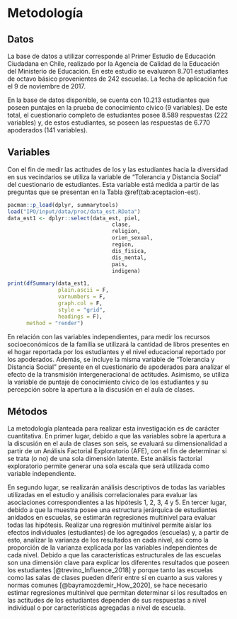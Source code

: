 # Metodología

## Datos

La base de datos a utilizar corresponde al Primer Estudio de Educación Ciudadana en Chile, realizado por la Agencia de Calidad de la Educación del Ministerio de Educación. En este estudio se evaluaron 8.701 estudiantes de octavo básico provenientes de 242 escuelas. La fecha de aplicación fue el 9 de noviembre de 2017.

En la base de datos disponible, se cuenta con 10.213 estudiantes que poseen puntajes en la prueba de conocimiento cívico (9 variables). De este total, el cuestionario completo de estudiantes posee 8.589 respuestas (222 variables) y, de estos estudiantes, se poseen las respuestas de 6.770 apoderados (141 variables).

## Variables

Con el fin de medir las actitudes de los y las estudiantes hacia la diversidad en sus vecindarios se utiliza la variable de “Tolerancia y Distancia Social” del cuestionario de estudiantes. Esta variable está medida a partir de las preguntas que se presentan en la Tabla \@ref(tab:aceptacion-est).

```r
pacman::p_load(dplyr, summarytools)
load("IPO/input/data/proc/data_est.RData")
data_est1 <- dplyr::select(data_est, piel,
                                 clase,
                                 religion,
                                 orien_sexual,
                                 region,
                                 dis_fisica,
                                 dis_mental,
                                 pais,
                                 indigena)

print(dfSummary(data_est1,
                plain.ascii = F,
                varnumbers = F, 
                graph.col = F, 
                style = "grid",
                headings = F),
      method = "render")
```


En relación con las variables independientes, para medir los recursos socioeconómicos de la familia se utilizará la cantidad de libros presentes en el hogar reportada por los estudiantes y el nivel educacional reportado por los apoderados. Además, se incluye la misma variable de “Tolerancia y Distancia Social” presente en el cuestionario de apoderados para analizar el efecto de la transmisión intergeneracional de actitudes. Asimismo, se utiliza la variable de puntaje de conocimiento cívico de los estudiantes y su percepción sobre la apertura a la discusión en el aula de clases.

## Métodos

La metodología planteada para realizar esta investigación es de carácter cuantitativa. En primer lugar, debido a que las variables sobre la apertura a la discusión en el aula de clases son seis, se evaluará su dimensionalidad a partir de un Análisis Factorial Exploratorio (AFE), con el fin de determinar si se trata (o no) de una sola dimensión latente. Este análisis factorial exploratorio permite generar una sola escala que será utilizada como variable independiente.

En segundo lugar, se realizarán análisis descriptivos de todas las variables utilizadas en el estudio y análisis correlacionales para evaluar las asociaciones correspondientes a las hipótesis 1, 2, 3, 4 y 5. En tercer lugar, debido a que la muestra posee una estructura jerárquica de estudiantes anidados en escuelas, se estimarán regresiones multinivel para evaluar todas las hipótesis. Realizar una regresión multinivel permite aislar los efectos individuales (estudiantes) de los agregados (escuelas) y, a partir de esto, analizar la varianza de los resultados en cada nivel, así como la proporción de la varianza explicada por las variables independientes de cada nivel. Debido a que las características estructurales de las escuelas son una dimensión clave para explicar los diferentes resultados que poseen los estudiantes [@trevino_Influence_2018] y porque tanto las escuelas como las salas de clases pueden diferir entre sí en cuanto a sus valores y normas comunes [@bayramozdemir_How_2020], se hace necesario estimar regresiones multinivel que permitan determinar si los resultados en las actitudes de los estudiantes dependen de sus respuestas a nivel individual o por características agregadas a nivel de escuela.
